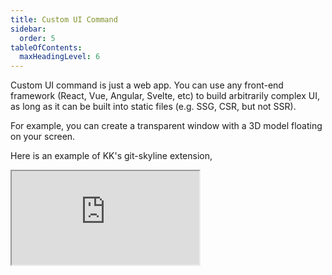 ```yaml
---
title: Custom UI Command
sidebar:
  order: 5
tableOfContents:
  maxHeadingLevel: 6
---
```


Custom UI command is just a web app. You can use any front-end framework (React, Vue, Angular, Svelte, etc) to build arbitrarily complex UI,
as long as it can be built into static files (e.g. SSG, CSR, but not SSR).

For example, you can create a transparent window with a 3D model floating on your screen.

Here is an example of KK's git-skyline extension,

<div class="not-content h-64">
	<iframe
		src="https://git-skyline.huakun.tech/contribution/github/huakunshen/embed"
		class="h-full w-full"
	/>
</div>

KK provides multiple scaffolding templates to help you get started with your extension development.

Supported templates:

- React
- Next.js
- Vue
- Nuxt.js
- Svelte
- SvelteKit

## Installation

```bash
npm init kunkun@latest  # choose a template
```

After creating a template project, you need to edit `package.json`.

You don't have to use the template provided, you can always start from scratch with `pnpm create vite`.

You can also convert an existing web app into a KK extension by adding `kunkun` config to `package.json`, with a few lines of config.

## Development

### Add Dev Extension to Kunkun


<AddDevExt />

Modern frontend frameworks all use dev server in development for HMR, so we need to load from dev server URL rather than static files 
during development to take advantage of HMR. The development experience will be the same as developing a web app.

There is a built-in command: `Toggle Dev Extension Live Load Mode`. 
After turning it on, you will see a <span class="border border-white px-1 dark:text-white text-black font-bold rounded-sm">Live</span>
badge on the dev extension command. KK will load the extension from the dev server URL, which is `"devMain"` in `package.json`.

Also see [Load Mode Section](#load-mode) for more details.

{/* <ChangeDevExtPath /> */}

### Edit Manifest

KK uses `package.json` to define an extension.

See [Manifest](/developer/manifest/) for more details.

You need to edit the name, description, identifier and icon of your extension.

:::danger
Make sure the identifier is the same as the extension folder name.

KK uses the identifier to find the extension folder.

If they are not the same, the extension will not be published.
:::

#### `customUiCmds`

**Sample Config**

```json title="package.json"
"kunkun": {
  ...
  "customUiCmds": [
    {
      "main": "/",
      "dist": "build",
      "devMain": "http://localhost:5173/dev-extensions/template-ext-sveltekit/build",
      "name": "Sveltekit Template Home Page",
      "cmds": []
    },
    {
      "main": "about",
      "dist": "build",
      "devMain": "http://localhost:5173/dev-extensions/template-ext-sveltekit/build/about",
      "name": "Sveltekit Template About Page",
      "cmds": []
    }
  ],
  ...
}
```

- `dist` is the build output folder.
  - For Vite, it is `dist`.
  - For SvelteKit, it is `build`.
  - For Next.js, it is `out`.
- `devMain` is the development server URL.
- `name` is the name of the command.

#### Permissions

KK provides many APIs within `@kksh/api` package. See [API Docs](/developer/api/api/) for more details.

Most of them requires adding corresponding permissions in `package.json`.

For example, if you want to read clipboard text, you need to add `clipboard:read-text` permission in `package.json`, under `kunkun.permissions` field.

See [Extension Permissions](/extensions/security/permissions/) for a full list of permissions, and API docs for each API to see how to add permissions.

Some permissions are just a single string, some are scoped permissions.

### Start Coding

It is recommended to use `pnpm` for development because when the extension is built in our CI, it is also built with pnpm.

Developing custom command is the same as developing a web app, HMR is supported.

#### Load Mode

Each custom UI command can have a `devMain` URL. This is the URL of the development server.

To enable dev mode, toggle setting: `Settings -> General -> Dev Extension Load Mode` to `Development Mode`.

Or simply use the builtin command: `Toggle Dev Extension Live Load Mode`

When dev mode is enabled, you should see <span class="border border-white px-1 dark:text-white text-black font-bold rounded-sm">Live</span> badge beside the extension commands in KK, and KK will load the `devMain` URL from your development server.

When mode is `Production Mode`, KK loads built extension from `main` field in `package.json`.

For example, given the config above, it loads `build/index.html` and `build/about.html`.

#### Helper Buttons

Custom command by default injects some buttons (back button, move button and refresh button) on top of your extension.

They are useful when your extension is not ready yet. Without these buttons, you may not be able to navigate back to the main menu or move the app window.

See [Iframe UI API](/developer/api/ui/iframe/), for how to move or hide these buttons.

#### Theme

The scaffolded project uses `@kksh/react` or `@kksh/vue` or `@kksh/svelte` as the UI component library.

When these libraries, you can easily keep your extensions' theme consistent with KK.


<UpdateUiTheme />

#### Window Customization

Under `uiCmds` field, each UI command can have custom window style. All Tauri window styles are supported.
You can read more in Tauri's documentation. The attributes are passed to `WebviewWindow` class from Tauri to create a Window.

Go to [Developer/Manifest Doc](/developer/manifest/) to see all avaialble window styles with intellisense in the code playground.
In `Sample Package JSON`, in a UI Command, type double quote in a window object. Then intellisense will display all available window styles.

```json
...
    "customUiCmds": [
        "window": {
          "titleBarStyle": "overlay"
        },
        ...
    ]
...
```

## Advanced Usage

Although I previously mentioned that KK supports any SSG/CSR web apps as extensions,
this doesn't mean you can't run a web server in the extension.

If you request shell permission in the manifest file, you can run a web server process in the
extension (e.g. with Node, Bun, Deno runtime if installed locally, [read more about runtime](/extensions/runtime))
and communicate with the frontend. You can then implement pretty much anything you want.

## Verify


<VerifyInstructions />

## Publish


<PublishInstruction />
